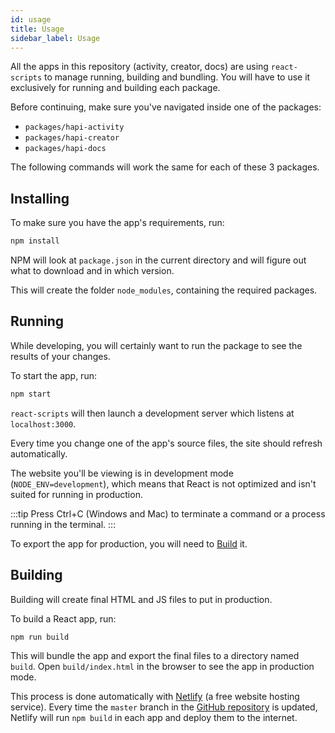 ```yaml
---
id: usage
title: Usage
sidebar_label: Usage
---
```


All the apps in this repository (activity, creator, docs) are using `react-scripts`
to manage running, building and bundling.
You will have to use it exclusively for running and building each package.

Before continuing, make sure you've navigated inside one of the packages:

* `packages/hapi-activity`
* `packages/hapi-creator`
* `packages/hapi-docs`

The following commands will work the same for each of these 3 packages.

## Installing

To make sure you have the app's requirements, run:

```bash
npm install
```

NPM will look at `package.json` in the current directory and will figure out what to download
and in which version.

This will create the folder `node_modules`, containing the required packages.

## Running

While developing, you will certainly want to run the package to see the results of your changes.

To start the app, run:

```bash
npm start
```

`react-scripts` will then launch a development server which listens at `localhost:3000`.

Every time you change one of the app's source files, the site should refresh automatically.

The website you'll be viewing is in development mode (`NODE_ENV=development`),
which means that React is not optimized and isn't suited for running in production.

:::tip
Press Ctrl+C (Windows and Mac) to terminate a command or a process running in the terminal.
:::

To export the app for production, you will need to [Build](#building) it.

## Building

Building will create final HTML and JS files to put in production.

To build a React app, run:

```bash
npm run build
```

This will bundle the app and export the final files to a directory named `build`.
Open `build/index.html` in the browser to see the app in production mode.

This process is done automatically with [Netlify](https://www.netlify.com/)
(a free website hosting service).
Every time the `master` branch in the [GitHub repository](https://github.com/danielperr/hapi)
is updated, Netlify will run `npm build` in each app and deploy them to the internet.
